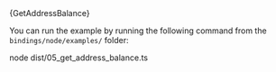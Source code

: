 
<CodeBlock className="language-typescript">
    {GetAddressBalance}
</CodeBlock>

You can run the example by running the following command from the `bindings/node/examples/` folder:

<CodeBlock className="language-bash">
    node dist/05_get_address_balance.ts
</CodeBlock>
